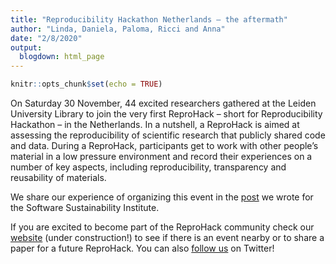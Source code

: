 ```yaml
---
title: "Reproducibility Hackathon Netherlands – the aftermath"
author: "Linda, Daniela, Paloma, Ricci and Anna"
date: "2/8/2020"
output:
  blogdown: html_page
---
```


```r
knitr::opts_chunk$set(echo = TRUE)
```

On Saturday 30 November, 44 excited researchers gathered at the Leiden University Library to join the very first ReproHack – short for Reproducibility Hackathon – in the Netherlands. In a nutshell, a ReproHack is aimed at assessing the reproducibility of scientific research that publicly shared code and data. During a ReproHack, participants get to work with other people’s material in a low pressure environment and record their experiences on a number of key aspects, including reproducibility, transparency and reusability of materials.

We share our experience of organizing this event in the [post](https://software.ac.uk/blog/2020-01-15-reproducibility-hackathon-netherlands-aftermath) we wrote for the Software Sustainability Institute.

If you are excited to become part of the ReproHack community check our [website](https://reprohack.github.io/reprohack-hq/) (under construction!) to see if there is an event nearby or to share a paper for a future ReproHack. You can also [follow us](https://twitter.com/ReproHack) on Twitter!


